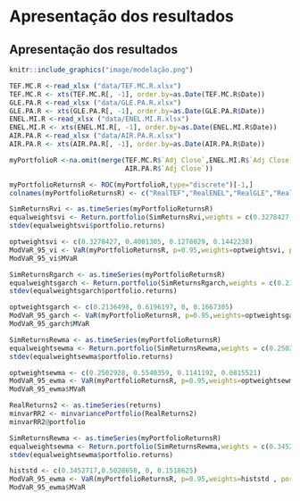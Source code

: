 # Apresentação dos resultados
\endgroup
\newpage

## Apresentação dos resultados

```r
knitr::include_graphics("image/modelação.png")
```

```r

TEF.MC.R <-read_xlsx ("data/TEF.MC.R.xlsx")
TEF.MC.R <- xts(TEF.MC.R[, -1], order.by=as.Date(TEF.MC.R$Date))
GLE.PA.R <-read_xlsx ("data/GLE.PA.R.xlsx")
GLE.PA.R <- xts(GLE.PA.R[, -1], order.by=as.Date(GLE.PA.R$Date))
ENEL.MI.R <-read_xlsx ("data/ENEL.MI.R.xlsx")
ENEL.MI.R <- xts(ENEL.MI.R[, -1], order.by=as.Date(ENEL.MI.R$Date))
AIR.PA.R <-read_xlsx ("data/AIR.PA.R.xlsx")
AIR.PA.R <- xts(AIR.PA.R[, -1], order.by=as.Date(AIR.PA.R$Date))

myPortfolioR <-na.omit(merge(TEF.MC.R$`Adj Close`,ENEL.MI.R$`Adj Close`,GLE.PA.R$`Adj Close`,
                             AIR.PA.R$`Adj Close`))

myPortfolioReturnsR <- ROC(myPortfolioR,type="discrete")[-1,]
colnames(myPortfolioReturnsR) <- c("RealTEF","RealENEL","RealGLE","RealAIR")
```



```r
SimReturnsRvi <- as.timeSeries(myPortfolioReturnsR)
equalweightsvi <- Return.portfolio(SimReturnsRvi,weights = c(0.3278427, 0.4001305, 0.1278029, 0.1442238)) 
stdev(equalweightsvi$portfolio.returns)
```
```r
optweightsvi <- c(0.3278427, 0.4001305, 0.1278029, 0.1442238)
ModVaR_95_vi <- VaR(myPortfolioReturnsR, p=0.95,weights=optweightsvi, portfolio_method = "component", method = "modified")
ModVaR_95_vi$MVaR
```


```r

SimReturnsRgarch <- as.timeSeries(myPortfolioReturnsR)
equalweightsgarch <- Return.portfolio(SimReturnsRgarch,weights = c(0.2136498, 0.6196197, 0, 0.1667305)) 
stdev(equalweightsgarch$portfolio.returns)
```
```r
optweightsgarch <- c(0.2136498, 0.6196197, 0, 0.1667305)
ModVaR_95_garch <- VaR(myPortfolioReturnsR, p=0.95,weights=optweightsgarch, portfolio_method = "component", method = "modified")
ModVaR_95_garch$MVaR
```

```r

SimReturnsRewma <- as.timeSeries(myPortfolioReturnsR)
equalweightsewma <- Return.portfolio(SimReturnsRewma,weights = c(0.2502928, 0.5540359, 0.1141192, 0.0815521)) 
stdev(equalweightsewma$portfolio.returns)
```
```r
optweightsewma <- c(0.2502928, 0.5540359, 0.1141192, 0.0815521)
ModVaR_95_ewma <- VaR(myPortfolioReturnsR, p=0.95,weights=optweightsewma, portfolio_method = "component", method = "modified")
ModVaR_95_ewma$MVaR
```

```r
RealReturns2 <- as.timeSeries(returns)
minvarRR2 <- minvariancePortfolio(RealReturns2) 
minvarRR2@portfolio
```

```r

SimReturnsRewma <- as.timeSeries(myPortfolioReturnsR)
equalweightsewma <- Return.portfolio(SimReturnsRewma,weights = c(0.3452717,0.5028658, 0, 0.1518625)) 
stdev(equalweightsewma$portfolio.returns)
```

```r
histstd <- c(0.3452717,0.5028658, 0, 0.1518625)
ModVaR_95_ewma <- VaR(myPortfolioReturnsR, p=0.95,weights=histstd , portfolio_method = "component", method = "modified")
ModVaR_95_ewma$MVaR
```
